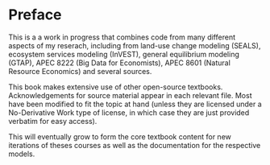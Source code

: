 # Preface {.unnumbered}

This is a a work in progress that combines code from many different aspects of my reserach, including from land-use change modeling (SEALS), ecosystem services modeling (InVEST), general equilibrium modeling (GTAP), APEC 8222 (Big Data for Economists), APEC 8601 (Natural Resource Economics) and several sources.

This book makes extensive use of other open-source textbooks. Acknowledgements for source material appear in each relevant file. Most have been modified to fit the topic at hand (unless they are licensed under a No-Derivative Work type of license, in which case they are just provided verbatim for easy access).

This will eventually grow to form the core textbook content for new iterations of theses courses as well as the documentation for the respective models.
